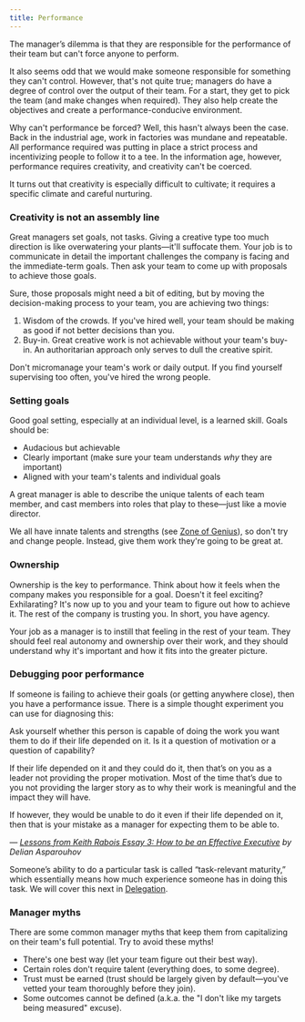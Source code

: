 ```yaml
---
title: Performance
---
```



The manager’s dilemma is that they are responsible for the performance of their team but can't force anyone to perform.

It also seems odd that we would make someone responsible for something they can't control. However, that's not quite true; managers do have a degree of control over the output of their team. For a start, they get to pick the team (and make changes when required). They also help create the objectives and create a performance-conducive environment.

Why can't performance be forced? Well, this hasn't always been the case. Back in the industrial age, work in factories was mundane and repeatable. All performance required was putting in place a strict process and incentivizing people to follow it to a tee. In the information age, however, performance requires creativity, and creativity can't be coerced.

It turns out that creativity is especially difficult to cultivate; it requires a specific climate and careful nurturing.

### Creativity is not an assembly line

Great managers set goals, not tasks. Giving a creative type too much direction is like overwatering your plants—it'll suffocate them. Your job is to communicate in detail the important challenges the company is facing and the immediate-term goals. Then ask your team to come up with proposals to achieve those goals.

Sure, those proposals might need a bit of editing, but by moving the decision-making process to your team, you are achieving two things:

1. Wisdom of the crowds. If you've hired well, your team should be making as good if not better decisions than you.
2. Buy-in. Great creative work is not achievable without your team's buy-in. An authoritarian approach only serves to dull the creative spirit.

Don't micromanage your team's work or daily output. If you find yourself supervising too often, you've hired the wrong people.

### Setting goals

Good goal setting, especially at an individual level, is a learned skill. Goals should be:

- Audacious but achievable
- Clearly important (make sure your team understands *why* they are important)
- Aligned with your team's talents and individual goals

A great manager is able to describe the unique talents of each team member, and cast members into roles that play to these—just like a movie director.

We all have innate talents and strengths (see [Zone of Genius](https://www.notion.so/Zone-of-Genius-80b6b21af1c34ced80929f64e9dca50f)), so don't try and change people. Instead, give them work they're going to be great at.

### Ownership

Ownership is the key to performance. Think about how it feels when the company makes you responsible for a goal. Doesn't it feel exciting? Exhilarating? It's now up to you and your team to figure out how to achieve it. The rest of the company is trusting you. In short, you have agency.

Your job as a manager is to instill that feeling in the rest of your team. They should feel real autonomy and ownership over their work, and they should understand why it's important and how it fits into the greater picture.

### Debugging poor performance

If someone is failing to achieve their goals (or getting anywhere close), then you have a performance issue. There is a simple thought experiment you can use for diagnosing this:

<Callout emoji="🗣">
Ask yourself whether this person is capable of doing the work you want them to do if their life depended on it. Is it a question of motivation or a question of capability?

If their life depended on it and they could do it, then that’s on you as a leader not providing the proper motivation. Most of the time that’s due to you not providing the larger story as to why their work is meaningful and the impact they will have.

If however, they would be unable to do it even if their life depended on it, then that is your mistake as a manager for expecting them to be able to.

*— [Lessons from Keith Rabois Essay 3: How to be an Effective Executive](https://delian.io/lessons-3) by Delian Asparouhov*
</Callout>

Someone’s ability to do a particular task is called “task-relevant maturity,” which essentially means how much experience someone has in doing this task. We will cover this next in [Delegation](https://www.notion.so/Delegation-fafc7818390749c5b5ee98033a683462).

### Manager myths

There are some common manager myths that keep them from capitalizing on their team's full potential. Try to avoid these myths!

- There's one best way (let your team figure out their best way).
- Certain roles don't require talent (everything does, to some degree).
- Trust must be earned (trust should be largely given by default—you've vetted your team thoroughly before they join).
- Some outcomes cannot be defined (a.k.a. the "I don't like my targets being measured" excuse).